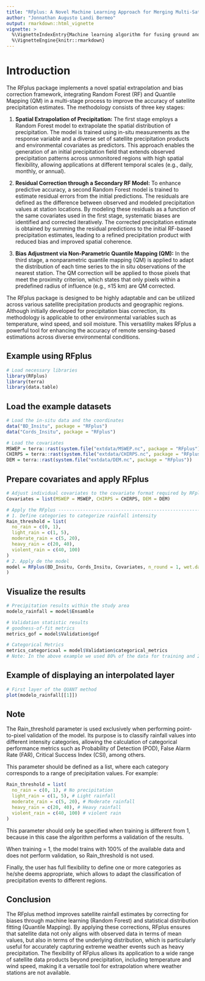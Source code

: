 ```yaml
---
title: "RFplus: A Novel Machine Learning Approach for Merging Multi-Satellite Precipitation Products and Ground Observations"
author: "Jonnathan Augusto Landi Bermeo"
output: rmarkdown::html_vignette
vignette: >
  %\VignetteIndexEntry{Machine learning algorithm for fusing ground and satellite precipitation data}
  %\VignetteEngine{knitr::rmarkdown}
---
```


# Introduction

The RFplus package implements a novel spatial extrapolation and bias correction framework, integrating Random Forest (RF) and Quantile Mapping (QM) in a multi-stage process to improve the accuracy of satellite precipitation estimates. The methodology consists of three key stages:

1.  **Spatial Extrapolation of Precipitation:** The first stage employs a Random Forest model to extrapolate the spatial distribution of precipitation. The model is trained using in-situ measurements as the response variable and a diverse set of satellite precipitation products and environmental covariates as predictors. This approach enables the generation of an initial precipitation field that extends observed precipitation patterns across unmonitored regions with high spatial flexibility, allowing applications at different temporal scales (e.g., daily, monthly, or annual).

2.  **Residual Correction through a Secondary RF Model:** To enhance predictive accuracy, a second Random Forest model is trained to estimate residual errors from the initial predictions. The residuals are defined as the difference between observed and modeled precipitation values at station locations. By modeling these residuals as a function of the same covariates used in the first stage, systematic biases are identified and corrected iteratively. The corrected precipitation estimate is obtained by summing the residual predictions to the initial RF-based precipitation estimates, leading to a refined precipitation product with reduced bias and improved spatial coherence.

3.  **Bias Adjustment via Non-Parametric Quantile Mapping (QM):** In the third stage, a nonparametric quantile mapping (QM) is applied to adapt the distribution of each time series to the in situ observations of the nearest station. The QM correction will be applied to those pixels that meet the proximity criterion, which states that only pixels within a predefined radius of influence (e.g., ≤15 km) are QM corrected.

The RFplus package is designed to be highly adaptable and can be utilized across various satellite precipitation products and geographic regions. Although initially developed for precipitation bias correction, its methodology is applicable to other environmental variables such as temperature, wind speed, and soil moisture. This versatility makes RFplus a powerful tool for enhancing the accuracy of remote sensing-based estimations across diverse environmental conditions.

## Example using RFplus

```r
# Load necessary libraries
library(RFplus)
library(terra)
library(data.table)
```

## Load the example datasets

```r
# Load the in-situ data and the coordinates
data("BD_Insitu", package = "RFplus")
data("Cords_Insitu", package = "RFplus")

# Load the covariates
MSWEP = terra::rast(system.file("extdata/MSWEP.nc", package = "RFplus"))
CHIRPS = terra::rast(system.file("extdata/CHIRPS.nc", package = "RFplus"))
DEM = terra::rast(system.file("extdata/DEM.nc", package = "RFplus"))

```

## Prepare covariates and apply RFplus

```r
# Adjust individual covariates to the covariate format required by RFplus
Covariates = list(MSWEP = MSWEP, CHIRPS = CHIRPS, DEM = DEM)

# Apply the RFplus -----------------------------------------------------------
# 1. Define categories to categorize rainfall intensity
Rain_threshold = list(
  no_rain = c(0, 1),
  light_rain = c(1, 5),
  moderate_rain = c(5, 20),
  heavy_rain = c(20, 40),
  violent_rain = c(40, 100)
)
# 2. Apply de the model
model = RFplus(BD_Insitu, Cords_Insitu, Covariates, n_round = 1, wet.day = 0.1 , ntree = 2000, seed = 123, training = 0.8, Rain_threshold = Rain_threshold, method = "RQUANT", ratio = 5, save_model = FALSE, name_save = NULL
)
```

## Visualize the results

```r
# Precipitation results within the study area
modelo_rainfall = model$Ensamble

# Validation statistic results 
# goodness-of-fit metrics
metrics_gof = model$Validation$gof

# Categorical Metrics
metrics_categoricxal = model$Validation$categorical_metrics
# Note: In the above example we used 80% of the data for training and 20% for model validation. 
```

## Example of displaying an interpolated layer

```r
# First layer of the QUANT method
plot(modelo_rainfall[[1]])

```

## Note

The Rain_threshold parameter is used exclusively when performing point-to-pixel validation of the model. Its purpose is to classify rainfall values into different intensity categories, allowing the calculation of categorical performance metrics such as Probability of Detection (POD), False Alarm Rate (FAR), Critical Success Index (CSI), among others.

This parameter should be defined as a list, where each category corresponds to a range of precipitation values. For example:

```r
Rain_threshold = list(
  no_rain = c(0, 1), # No precipitation
  light_rain = c(1, 5), # Light rainfall
  moderate_rain = c(5, 20), # Moderate rainfall
  heavy_rain = c(20, 40), # Heavy rainfall
  violent_rain = c(40, 100) # violent rain
)
```

This parameter should only be specified when training is different from 1, because in this case the algorithm performs a validation of the results.

When training = 1, the model trains with 100% of the available data and does not perform validation, so Rain_threshold is not used.

Finally, the user has full flexibility to define one or more categories as he/she deems appropriate, which allows to adapt the classification of precipitation events to different regions.

## Conclusion

The RFplus method improves satellite rainfall estimates by correcting for biases through machine learning (Random Forest) and statistical distribution fitting (Quantile Mapping). By applying these corrections, RFplus ensures that satellite data not only aligns with observed data in terms of mean values, but also in terms of the underlying distribution, which is particularly useful for accurately capturing extreme weather events such as heavy precipitation. The flexibility of RFplus allows its application to a wide range of satellite data products beyond precipitation, including temperature and wind speed, making it a versatile tool for extrapolation where weather stations are not available.
